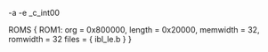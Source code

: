 -a
-e _c_int00

ROMS
{
	ROM1:  org = 0x800000, length = 0x20000, memwidth = 32, romwidth = 32
	files = { ibl_le.b }
}


